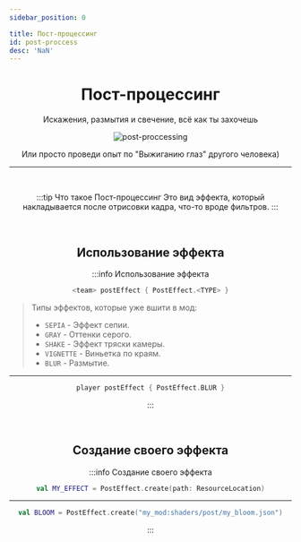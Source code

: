 ```yaml
---
sidebar_position: 0

title: Пост-процессинг
id: post-proccess
desc: 'NaN'
---
```


<div align="center" id="dont-copy">

# Пост-процессинг

Искажения, размытия и свечение, всё как ты захочешь

<div className="show" id="mask">

![post-proccessing](@site/static/img/doc/titles/PostProccessing0.webp)

</div>

Или просто проведи опыт по "Выжиганию глаз" другого человека)

---

<br />

:::tip Что такое Пост-процессинг
Это вид эффекта, который накладывается после отрисовки кадра, что-то вроде фильтров.
:::

<br />

## Использование эффекта

:::info Использование эффекта
```kts
<team> postEffect { PostEffect.<TYPE> }
```
<div align="left">

> Типы эффектов, которые уже вшити в мод:
> - `SEPIA` - Эффект сепии.
> - `GRAY` - Оттенки серого.
> - `SHAKE` - Эффект тряски камеры.
> - `VIGNETTE` - Виньетка по краям.
> - `BLUR` - Размытие.

</div>

---

```kts title="Пример"
player postEffect { PostEffect.BLUR }
```
:::

<br />

## Создание своего эффекта
:::info Создание своего эффекта
```kts
val MY_EFFECT = PostEffect.create(path: ResourceLocation)
```

---

```kts title="Пример"
val BLOOM = PostEffect.create("my_mod:shaders/post/my_bloom.json")
```
:::

</div>